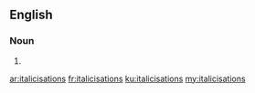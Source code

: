 ==English==

===Noun===
{{head|en}}

# {{plural of|italicisation}}

[[ar:italicisations]]
[[fr:italicisations]]
[[ku:italicisations]]
[[my:italicisations]]